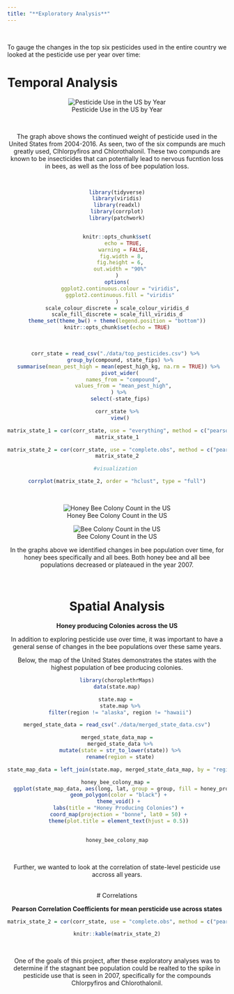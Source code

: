 ```yaml
---
title: "**Exploratory Analysis**" 
---
```

<br>

To gauge the changes in the top six pesticides used in the entire country we looked at the  pesticide use per year over time:

# Temporal Analysis

<center>
![Pesticide Use in the US by Year](add_analysis_files/figure-html/unnamed-chunk-1-1.gif)

<br>

 <left>
The graph above shows the continued weight of pesticide used in the United States from 2004-2016. As seen, two of the six compunds are much greatly used, Clhlorpyfiros and Chlorothalonil. These two compunds are known to be insecticides that can potentially lead to nervous fucntion loss in bees, as well as the loss of bee population loss.

<br>


```r
library(tidyverse)
library(viridis)
library(readxl)
library(corrplot)
library(patchwork)


knitr::opts_chunk$set(
	echo = TRUE,
	warning = FALSE,
	fig.width = 8, 
  fig.height = 6,
  out.width = "90%"
)
options(
  ggplot2.continuous.colour = "viridis",
  ggplot2.continuous.fill = "viridis"
)
scale_colour_discrete = scale_colour_viridis_d
scale_fill_discrete = scale_fill_viridis_d
theme_set(theme_bw() + theme(legend.position = "bottom"))
knitr::opts_chunk$set(echo = TRUE)
```

<br>

```r
corr_state = read_csv("./data/top_pesticides.csv") %>% 
  group_by(compound, state_fips) %>%
  summarise(mean_pest_high = mean(epest_high_kg, na.rm = TRUE)) %>% 
  pivot_wider(
    names_from = "compound",
    values_from = "mean_pest_high",
  ) %>% 
  select(-state_fips)

corr_state %>%
  view()

matrix_state_1 = cor(corr_state, use = "everything", method = c("pearson"))
matrix_state_1

matrix_state_2 = cor(corr_state, use = "complete.obs", method = c("pearson"))
matrix_state_2

#visualization 

corrplot(matrix_state_2, order = "hclust", type = "full")

```


<br>

<center>
![Honey Bee Colony Count in the US](Analysis-and-visualization_files/figure-html/unnamed-chunk-1-1.gif)


![Bee Colony Count in the US](Analysis-and-visualization_files/figure-html/unnamed-chunk-2-1.gif) 

In the graphs above we identified changes in bee population over time, for honey bees specifically and all bees. Both honey bee and all bee populations decreased or plateaued in the year 2007. 

<br>

# Spatial Analysis

**Honey producing Colonies across the US**
<br>

<left>

In addition to exploring pesticide use over time, it was important to have a general sense of changes in the bee populations over these same years. 

Below, the map of the United States demonstrates the states with the highest population of bee producing colonies. 

```r

library(choroplethrMaps)
data(state.map)

state.map = 
  state.map %>%
  filter(region != "alaska", region != "hawaii")

merged_state_data = read_csv("./data/merged_state_data.csv")

merged_state_data_map =
  merged_state_data %>%
  mutate(state = str_to_lower(state)) %>%
  rename(region = state)

state_map_data = left_join(state.map, merged_state_data_map, by = "region")

honey_bee_colony_map = 
  ggplot(state_map_data, aes(long, lat, group = group, fill = honey_producing_colonies)) + 
  geom_polygon(color = "black") + 
  theme_void() + 
  labs(title = "Honey Producing Colonies") + 
  coord_map(projection = "bonne", lat0 = 50) + 
  theme(plot.title = element_text(hjust = 0.5)) 
  

honey_bee_colony_map
```


<br>

Further, we wanted to look at the correlation of state-level pesticide use accross all years.

<br>
# Correlations
<br>

**Pearson Correlation Coefficients for mean persticide use across states**


```r

matrix_state_2 = cor(corr_state, use = "complete.obs", method = c("pearson"))

knitr::kable(matrix_state_2)
```

<br>

One of the goals of this project, after these exploratory analyses was to determine if the stagnant bee population could be realted to the spike in pesticide use that is seen in 2007, specifically for the compounds Chlorpyfiros and Chlorothalonil. 